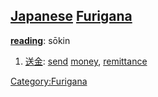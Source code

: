 == [[Japanese]] [[Furigana]] ==                             

'''[[reading]]''': sōkin

# [[送金]]: [[send]] [[money]], [[remittance]]
[[Category:Furigana]]